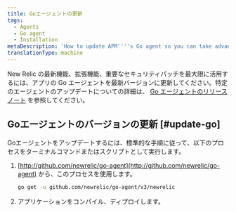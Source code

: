 ```yaml
---
title: Goエージェントの更新
tags:
  - Agents
  - Go agent
  - Installation
metaDescription: 'How to update APM''''s Go agent so you can take advantage of the latest features, enhancements, and important security patches.'
translationType: machine
---
```


New Relic の最新機能、拡張機能、重要なセキュリティパッチを最大限に活用するには、アプリの Go エージェントを最新バージョンに更新してください。特定のエージェントのアップデートについての詳細は、 [Go エージェントのリリースノート](/docs/release-notes/agent-release-notes/go-release-notes) を参照してください。

## Goエージェントのバージョンの更新 [#update-go]

Goエージェントをアップデートするには、標準的な手順に従って、以下のプロセスをターミナルコマンドまたはスクリプトとして実行します。

1. [http://github.com/newrelic/go-agent](http://github.com/newrelic/go-agent) から、このプロセスを使用します。

   ```bash
   go get -u github.com/newrelic/go-agent/v3/newrelic
   ```

2. アプリケーションをコンパイル、ディプロイします。